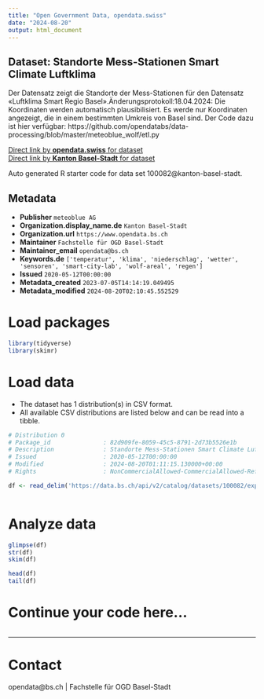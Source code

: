 ```yaml
---
title: "Open Government Data, opendata.swiss"
date: "2024-08-20"
output: html_document
---
```


## Dataset: Standorte Mess-Stationen Smart Climate Luftklima

Der Datensatz zeigt die Standorte der Mess-Stationen für den Datensatz «Luftklima Smart Regio Basel».Änderungsprotokoll:18.04.2024: Die Koordinaten werden automatisch plausibilisiert. Es werde nur Koordinaten angezeigt, die in einem bestimmten Umkreis von Basel sind. Der Code dazu ist hier verfügbar: https://github.com/opendatabs/data-processing/blob/master/meteoblue_wolf/etl.py 

[Direct link by **opendata.swiss** for dataset](https://opendata.swiss/de/dataset/standorte-mess-stationen-smart-climate-luftklima)<br>
[Direct link by **Kanton Basel-Stadt** for dataset](https://data.bs.ch/explore/dataset/100082/)

Auto generated R starter code for data set 100082@kanton-basel-stadt.

## Metadata

- **Publisher** `meteoblue AG`
- **Organization.display_name.de** `Kanton Basel-Stadt`
- **Organization.url** `https://www.opendata.bs.ch`
- **Maintainer** `Fachstelle für OGD Basel-Stadt`
- **Maintainer_email** `opendata@bs.ch`
- **Keywords.de** `['temperatur', 'klima', 'niederschlag', 'wetter', 'sensoren', 'smart-city-lab', 'wolf-areal', 'regen']`
- **Issued** `2020-05-12T00:00:00`
- **Metadata_created** `2023-07-05T14:14:19.049495`
- **Metadata_modified** `2024-08-20T02:10:45.552529`


# Load packages

```r

library(tidyverse)
library(skimr)

```

# Load data

-   The dataset has 1 distribution(s) in CSV format.
-   All available CSV distributions are listed below and can be read into a tibble.

```r

# Distribution 0
# Package_id               : 82d909fe-8059-45c5-8791-2d73b5526e1b
# Description              : Standorte Mess-Stationen Smart Climate Luftklima (csv)
# Issued                   : 2020-05-12T00:00:00
# Modified                 : 2024-08-20T01:11:15.130000+00:00
# Rights                   : NonCommercialAllowed-CommercialAllowed-ReferenceRequired

df <- read_delim('https://data.bs.ch/api/v2/catalog/datasets/100082/exports/csv?use_labels=true')



```

# Analyze data

```r

glimpse(df)
str(df)
skim(df)

head(df)
tail(df)

```

# Continue your code here...

```r

```

------------------------------------------------------------------------

# Contact

opendata@bs.ch | Fachstelle für OGD Basel-Stadt
